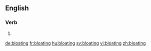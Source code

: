 ==English==

===Verb===
{{head|en}}

# {{present participle of|bloat}}

[[de:bloating]]
[[fr:bloating]]
[[hu:bloating]]
[[sv:bloating]]
[[vi:bloating]]
[[zh:bloating]]